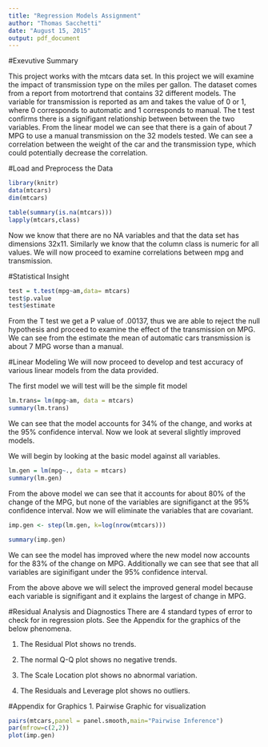 ```yaml
---
title: "Regression Models Assignment"
author: "Thomas Sacchetti"
date: "August 15, 2015"
output: pdf_document
---
```

#Exevutive Summary

This project works with the mtcars data set. In this project we will examine the impact of transmission type on the miles per gallon. The dataset comes from a report from motortrend that contains 32 different models. The variable for transmission is reported as am and takes the value of 0 or 1, where 0 corresponds to automatic and 1 corresponds to manual. The t test confirms there is a signifigant relationship between between the two variables. From the linear model we can see that there is a gain of about 7 MPG to use a manual transmission on the 32 models tested. We can see a correlation between the weight of the car and the transmission type, which could potentially decrease the correlation.

#Load and Preprocess the Data
```r
library(knitr)
data(mtcars)
dim(mtcars)
```
```r
table(summary(is.na(mtcars)))
lapply(mtcars,class)
```

Now we know that there are no NA variables and that the data set has dimensions 32x11. Similarly we know that the column class is numeric for all values. We will now proceed to examine correlations between mpg and transmission. 

#Statistical Insight

```r
test = t.test(mpg~am,data= mtcars)
test$p.value
test$estimate
```
From the T test we get a P value of .00137, thus we are able to reject the null hypothesis and proceed to examine the effect of the transmission on MPG. We can see from the estimate the mean of automatic cars transmission is about 7 MPG worse than a manual.

#Linear Modeling
We will now proceed to develop and test accuracy of various linear models from the data provided.

The first model we will test will be the simple fit model 

```r
lm.trans= lm(mpg~am, data = mtcars)
summary(lm.trans)
```
We can see that the model accounts for 34% of the change, and works at the 95% confidence interval. Now we look at several slightly improved models.

We will begin by looking at the basic model against all variables.
```r
lm.gen = lm(mpg~., data = mtcars)
summary(lm.gen)
```
From the above model we can see that it accounts for about 80% of the change of the MPG, but none of the variables are signifiganct at the 95% confidence interval. Now we will eliminate the variables that are covariant.
```r
imp.gen <- step(lm.gen, k=log(nrow(mtcars)))
```
```r
summary(imp.gen)
```
We can see the model has improved where the new model now accounts for the 83% of the change on MPG. Additionally we can see that see that all variables are siginifigant under the 95% confidence interval.

From the above above we will select the improved general model because each variable is signifigant and it explains the largest of change in MPG.

#Residual Analysis and Diagnostics
There are 4 standard types of error to check for in regression plots. See the Appendix for the graphics of the below phenomena. 

1. The Residual Plot shows no trends.\s\s

2. The normal Q-Q plot shows no negative trends.\s\s

3. The Scale Location plot shows no abnormal variation.\s\s

4. The Residuals and Leverage plot shows no outliers.\s\s

#Appendix for Graphics
1. Pairwise Graphic for visualization
```r
pairs(mtcars,panel = panel.smooth,main="Pairwise Inference")
par(mfrow=c(2,2))
plot(imp.gen)
```


